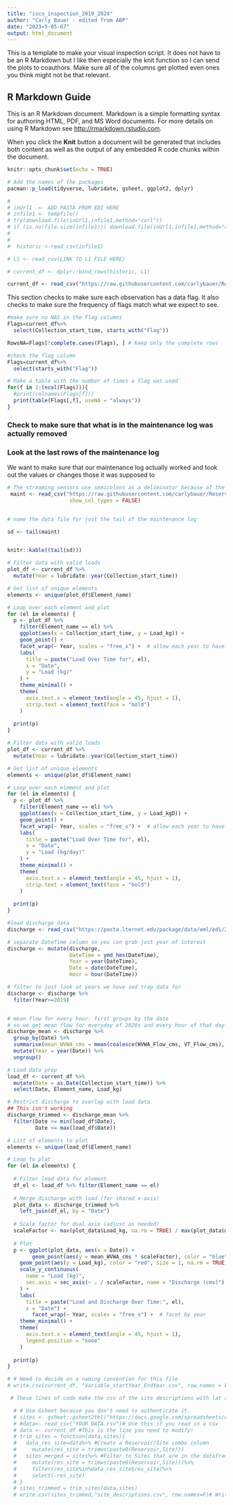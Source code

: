 ```yaml
---
title: "isco_inspection_2019_2024"
author: "Carly Bauer - edited from ABP"
date: "2023=5-05-07"
output: html_document
---
```


This is a template to make your visual inspection script. It does not have to be an R Markdown but I like then especially the knit function so I can send the plots to coauthors. Make sure all of the columns get plotted even ones you think might not be that relevant. 

## R Markdown Guide

This is an R Markdown document. Markdown is a simple formatting syntax for authoring HTML, PDF, and MS Word documents. For more details on using R Markdown see <http://rmarkdown.rstudio.com>.

When you click the **Knit** button a document will be generated that includes both content as well as the output of any embedded R code chunks within the document.

```r

knitr::opts_chunk$set(echo = TRUE)

# Add the names of the packages 
pacman::p_load(tidyverse, lubridate, gsheet, ggplot2, dplyr)
```



```r
# 
# inUrl1  <- ADD PASTA FROM EDI HERE
# infile1 <- tempfile()
# try(download.file(inUrl1,infile1,method="curl"))
# if (is.na(file.size(infile1))) download.file(inUrl1,infile1,method="auto")
# 
#                    
#  historic <-read_csv(infile1)

```


```r

# L1 <- read_csv(LINK TO L1 FILE HERE)

```

```r

# current_df <- dplyr::bind_rows(historic, L1)

```


```r

current_df <- read_csv("https://raw.githubusercontent.com/carlybauer/Reservoirs/refs/heads/master/Data/DataAlreadyUploadedToEDI/EDIProductionFiles/MakeEML_ISCO/2025/isco_2019_2024.csv")

```

This section checks to make sure each observation has a data flag. It also checks to make sure the frequency of flags match what we expect to see. 

```r

#make sure no NAS in the Flag columns
Flags=current_df%>%
  select(Collection_start_time, starts_with("Flag"))

RowsNA=Flags[!complete.cases(Flags), ] # Keep only the complete rows

#check the flag column
Flags=current_df%>%
  select(starts_with("Flag"))

# Make a table with the number of times a flag was used
for(f in 1:(ncol(Flags))){
  #print(colnames(Flags[f]))
  print(table(Flags[,f], useNA = "always"))
}

```

### Check to make sure that what is in the maintenance log was actually removed

### Look at the last rows of the maintenance log 

We want to make sure that our maintenance log actually worked and took out the values or changes those it was supposed to 

```r

# The streaming sensors use semicolons as a deliminator because of the adjustment_code column. We use the read_csv2 to read in the file. 
 maint <- read_csv("https://raw.githubusercontent.com/carlybauer/Reservoirs/refs/heads/master/Data/DataAlreadyUploadedToEDI/EDIProductionFiles/MakeEML_ISCO/2025/isco_maintenancelog_2019_2023.csv",
                    show_col_types = FALSE)


# name the data file for just the tail of the maintenance log

sd <- tail(maint)


knitr::kable((tail(sd)))

```

```r
# Filter data with valid loads
plot_df <- current_df %>%
  mutate(Year = lubridate::year(Collection_start_time))

# Get list of unique elements
elements <- unique(plot_df$Element_name)

# Loop over each element and plot
for (el in elements) {
  p <- plot_df %>%
    filter(Element_name == el) %>%
    ggplot(aes(x = Collection_start_time, y = Load_kg)) +
    geom_point() +
    facet_wrap(~ Year, scales = "free_x") +  # allow each year to have its own x-axis
    labs(
      title = paste("Load Over Time for", el),
      x = "Date",
      y = "Load (kg)"
    ) +
    theme_minimal() +
    theme(
      axis.text.x = element_text(angle = 45, hjust = 1),
      strip.text = element_text(face = "bold")
    )
  
  print(p)
}


```
```r
# Filter data with valid loads
plot_df <- current_df %>%
  mutate(Year = lubridate::year(Collection_start_time))

# Get list of unique elements
elements <- unique(plot_df$Element_name)

# Loop over each element and plot
for (el in elements) {
  p <- plot_df %>%
    filter(Element_name == el) %>%
    ggplot(aes(x = Collection_start_time, y = Load_kgD)) +
    geom_point() +
    facet_wrap(~ Year, scales = "free_x") +  # allow each year to have its own x-axis
    labs(
      title = paste("Load Over Time for", el),
      x = "Date",
      y = "Load (kg/day)"
    ) +
    theme_minimal() +
    theme(
      axis.text.x = element_text(angle = 45, hjust = 1),
      strip.text = element_text(face = "bold")
    )
  
  print(p)
}


```

```r
#load discharge data 
discharge <- read_csv("https://pasta.lternet.edu/package/data/eml/edi/202/12/aae7888d68753b276d1623680f81d5de")

# separate DateTime column so you can grab just year of interest
discharge <- mutate(discharge, 
                    DateTime = ymd_hms(DateTime),
                    Year = year(DateTime),
                    Date = date(DateTime),
                    Hour = hour(DateTime))

# filter to just look at years we have sed trap data for
discharge <- discharge %>% 
  filter(Year>=2019)


# mean flow for every hour: first groups by the date
# so we get mean flow for everyday of 2020s and every hour of that day
discharge_mean <- discharge %>% 
  group_by(Date) %>% 
  summarise(mean_WVWA_cms = mean(coalesce(WVWA_Flow_cms, VT_Flow_cms), na.rm = TRUE)) %>% 
  mutate(Year = year(Date)) %>% 
  ungroup() 

# Load data prep
load_df <- current_df %>%
  mutate(Date = as.Date(Collection_start_time)) %>%
  select(Date, Element_name, Load_kg)

# Restrict discharge to overlap with load data 
## This isn't working 
discharge_trimmed <- discharge_mean %>%
  filter(Date >= min(load_df$Date),
         Date <= max(load_df$Date))

# List of elements to plot
elements <- unique(load_df$Element_name)

# Loop to plot
for (el in elements) {
  
  # Filter load data for element
  df_el <- load_df %>% filter(Element_name == el)
  
  # Merge discharge with load (for shared x-axis)
  plot_data <- discharge_trimmed %>%
    left_join(df_el, by = "Date")
  
  # Scale factor for dual axis (adjust as needed)
  scaleFactor <- max(plot_data$Load_kg, na.rm = TRUE) / max(plot_data$mean_WVWA_cms, na.rm = TRUE)
  
  # Plot
  p <- ggplot(plot_data, aes(x = Date)) +
        geom_point(aes(y = mean_WVWA_cms * scaleFactor), color = "blue", alpha = 0.7) +
    geom_point(aes(y = Load_kg), color = "red", size = 1, na.rm = TRUE) +
    scale_y_continuous(
      name = "Load (kg)",
      sec.axis = sec_axis(~ . / scaleFactor, name = "Discharge (cms)")
    ) +
    labs(
      title = paste("Load and Discharge Over Time:", el),
      x = "Date") +
        facet_wrap(~ Year, scales = "free_x") +  # facet by year
    theme_minimal() +
    theme(
      axis.text.x = element_text(angle = 45, hjust = 1),
      legend.position = "none"
    )
  
  print(p)
}


```

```r

# # Need to decide on a naming convention for this file
# write.csv(current_df, "Variable_startYear_EndYear.csv", row.names = F)

```

```r
 # These lines of code make the csv of the site descriptions with lat and long

  # # Use Gsheet because you don't need to authenticate it. 
  # sites <- gsheet::gsheet2tbl("https://docs.google.com/spreadsheets/d/1TlQRdjmi_lzwFfQ6Ovv1CAozmCEkHumDmbg_L4A2e-8/edit#gid=1244423834")
  # #data<- read_csv("YOUR DATA.csv")# Use this if you read in a csv
  # data <- current_df #This is the line you need to modify!
  # trim_sites = function(data,sites){
  #   data_res_site=data%>% #Create a Reservoir/Site combo column
  #     mutate(res_site = trimws(paste0(Reservoir,Site)))
  #   sites_merged = sites%>% #Filter to Sites that are in the dataframe
  #     mutate(res_site = trimws(paste0(Reservoir,Site)))%>%
  #     filter(res_site%in%data_res_site$res_site)%>%
  #     select(-res_site)
  # }
  # sites_trimmed = trim_sites(data,sites) 
  # write.csv(sites_trimmed,"site_descriptions.csv", row.names=F)# Write to file

```


